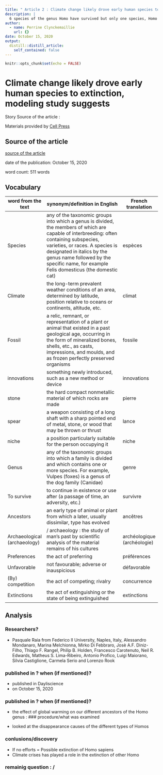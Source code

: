 ```yaml
---
title: " Article 2 : Climate change likely drove early human species to extinction, modeling study suggests"
description: |
  6 species of the genus Homo have survived but only one species, Homo sapiens, has survived climate change, the other species have not been able to adapt and have therefore disappeared.
author:
  - name: Perrine Clynckemaillie
    url: {}
date: October 15, 2020
output:
  distill::distill_article:
    self_contained: false
---
```

```r
knitr::opts_chunk$set(echo = FALSE)
```

# Climate change likely drove early human species to extinction, modeling study suggests
  
  
Story Source of the article : 
  
Materials provided by [Cell Press](https://www.cell.com/about)

## Source of the article
[source of the article](https://www.sciencedaily.com/releases/2020/10/201015111729.htm)
  
date of the publication: October 15, 2020
  
word count: 511 words  

## Vocabulary

| word from the text           | synonym/definition in English                                                                                                                                                                                                                                                                          | French translation          |
|------------------------------|--------------------------------------------------------------------------------------------------------------------------------------------------------------------------------------------------------------------------------------------------------------------------------------------------------|-----------------------------|
| Species                      | any of the taxonomic groups into which a genus is divided, the members of  which are capable of interbreeding: often containing subspecies, varieties, or races.  A species is designated in italics by the genus name followed by the specific name,  for example Felis domesticus (the domestic cat) | espèces                     |
| Climate                      | the long-term prevalent weather conditions of an area, determined by latitude,  position relative to oceans or continents, altitude, etc.                                                                                                                                                              | climat                      |
| Fossil                       | a relic, remnant, or representation of a plant or animal that existed in a  past geological age, occurring in the form of mineralized bones, shells, etc.,  as casts, impressions, and moulds, and as frozen perfectly preserved organisms                                                             | fossile                     |
| innovations                  | something newly introduced, such as a new method or device                                                                                                                                                                                                                                             | innovations                 |
| stone                        | the hard compact nonmetallic material of which rocks are made                                                                                                                                                                                                                                          | pierre                      |
| spear                        | a weapon consisting of a long shaft with a sharp pointed end of metal,  stone, or wood that may be thrown or thrust                                                                                                                                                                                    | lance                       |
| niche                        | a position particularly suitable for the person occupying it                                                                                                                                                                                                                                           | niche                       |
| Genus                        | any of the taxonomic groups into which a family is divided and which contains one or more species. For example, Vulpes (foxes) is a genus of the dog family (Canidae)                                                                                                                                  | genre                       |
| To survive                   | to continue in existence or use after (a passage of time, an adversity, etc.)                                                                                                                                                                                                                          | survivre                    |
| Ancestors                    | an early type of animal or plant from which a later, usually dissimilar, type has evolved                                                                                                                                                                                                              | ancêtres                    |
| Archaeological (archaeology) | / archaeology : the study of man's past by scientific analysis of the material remains of his cultures                                                                                                                                                                                                 | archéologique (archéologie) |
| Preferences                  | the act of preferring                                                                                                                                                                                                                                                                                  | préférences                 |
| Unfavorable                  | not favourable; adverse or inauspicious                                                                                                                                                                                                                                                                | défavorable                 |
| (By) competition             | the act of competing; rivalry                                                                                                                                                                                                                                                                          | concurrence                 |
| Extinctions                  | the act of extinguishing or the state of being extinguished                                                                                                                                                                                                                                            | extinctions                 |

## Analysis 

### Researchers?

*  Pasquale Raia from Federico II University, Naples, Italy, Alessandro Mondanaro, Marina Melchionna, Mirko Di Febbraro, Josè A.F. Diniz-Filho, Thiago F. Rangel, Philip B. Holden, Francesco Carotenuto, Neil R. Edwards, Matheus S. Lima-Ribeiro, Antonio Profico, Luigi Maiorano, Silvia Castiglione, Carmela Serio and Lorenzo Rook

### published in ? when (if mentioned)?

*  published in Dayliscience
*  on October 15, 2020

### published in ? when (if mentioned)?

*  	the effect of global warming on our different ancestors of the Homo genus
:
### procedure/what was examined

*  looked at the disappearance causes of the different types of Homos

### conlusions/discovery

*  If no efforts = Possible extinction of Homo sapiens
*  Climate crises has played a role in the extinction of other Homo

### remainig question : /

